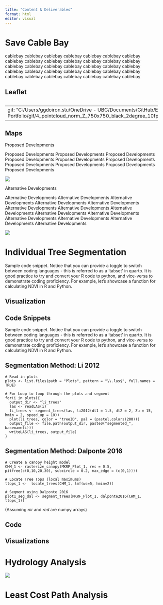 ```yaml
---
title: "Content & Deliverables"
format: html
editor: visual
---
```


# Save Cable Bay

cablebay cablebay cablebay cablebay cablebay cablebay cablebay cablebay cablebay cablebay cablebay cablebay cablebay cablebay cablebay cablebay cablebay cablebay cablebay cablebay cablebay cablebay cablebay cablebay cablebay cablebay cablebay cablebay cablebay cablebay cablebay cablebay cablebay cablebay cablebay

## Leaflet

```r

```

---
gif: "C:/Users/ggdoiron.stu/OneDrive - UBC/Documents/GitHub/E-Portfolio/gif/4_pointcloud_norm_Z_750x750_black_2degree_10fps.gif"
---

## Maps

Proposed Developments

Proposed Developments Proposed Developments Proposed Developments Proposed Developments Proposed Developments Proposed Developments Proposed Developments Proposed Developments Proposed Developments Proposed Developments

![](images/clipboard-1755856040.jpeg)

Alternative Developments

Alternative Developments Alternative Developments Alternative Developments Alternative Developments Alternative Developments Alternative Developments Alternative Developments Alternative Developments Alternative Developments Alternative Developments Alternative Developments Alternative Developments Alternative Developments Alternative Developments

![](images/clipboard-2196079768.jpeg)

# Individual Tree Segmentation

Sample code snippet. Notice that you can provide a toggle to switch between coding languages - this is referred to as a 'tabset' in quarto. It is good practice to try and convert your R code to python, and vice-versa to demonstrate coding proficiency. For example, let's showcase a function for calculating NDVI in R and Python.

## Visualization

## Code Snippets

Sample code snippet. Notice that you can provide a toggle to switch between coding languages - this is referred to as a 'tabset' in quarto. It is good practice to try and convert your R code to python, and vice-versa to demonstrate coding proficiency. For example, let's showcase a function for calculating NDVI in R and Python.

::: {.panel-tabset group="language"}
## Segmentation Method: Li 2012

``` (.r)
# Read in plots    
plots <- list.files(path = "Plots", pattern = "\\.las$", full.names = TRUE)

# For Loop to loop through the plots and segment
for(i in plots){
  output_dir <- "li_trees"
  las <- readLAS(i)
  li_trees <- segment_trees(las, li2012(dt1 = 1.5, dt2 = 2, Zu = 15, hmin = 2, speed_up = 10))
  plot(li_trees, color = "treeID", pal = (pastel.colors(200)))
  output_file <- file.path(output_dir, paste0("segmented_", basename(i)))
  writeLAS(li_trees, output_file)
}
```

## Segmentation Method: Dalponte 2016

``` (.python)
# Create a canopy height model
CHM_1 <- rasterize_canopy(MKRF_Plot_1, res = 0.5, pitfree(c(0,10,20,30), subcircle = 0.2, max_edge = (c(0,1))))

# Locate Tree Tops (local maximums)
ttops_1 <-  locate_trees(CHM_1, lmf(ws=5, hmin=2))

# Segment using Dalponte 2016
plot1_seg_dal <- segment_trees(MKRF_Plot_1, dalponte2016(CHM_1, ttops_1))
```

(Assuming *nir* and *red* are numpy arrays)
:::

## Code

## Visualizations

# Hydrology Analysis

![](images/clipboard-3256993127.png)

# Least Cost Path Analysis
